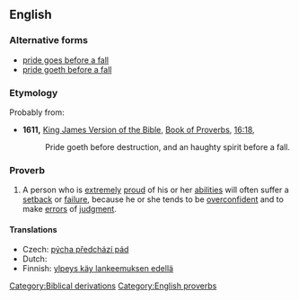 ==English==

===Alternative forms===
* [[pride goes before a fall]]
* [[pride goeth before a fall]]

===Etymology===
Probably from:
* '''1611,''' [[w:King James Version of the Bible|King James Version of the Bible]], [[w:Book of Proverbs|Book of Proverbs]], [[s:Bible (King James)/Proverbs#Chapter 16|16:18]],
*:Pride goeth before destruction, and an haughty spirit before a fall.

===Proverb===
{{infl|en|phrase|head=[[pride]] [[comes]] [[before]] [[a]] [[fall]]}}

# A person who is [[extremely]] [[proud]] of his or her [[ability|abilities]] will often suffer a [[setback]] or [[failure]], because he or she tends to be [[overconfident]] and to make [[error]]s of [[judgment]].

====Translations====
* Czech: [[pýcha předchází pád]]
* Dutch: {{t|nl|hoogmoed komt voor de val}}
* Finnish: [[ylpeys käy lankeemuksen edellä]]

[[Category:Biblical derivations]]
[[Category:English proverbs]]